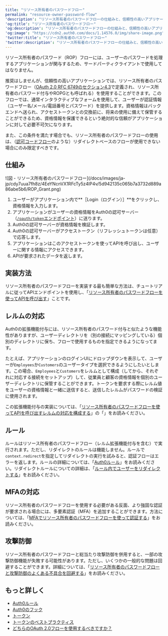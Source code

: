 ```yaml
---
title: "リソース所有者のパスワードフロー"
permalink: "resource-owner-password-flow"
'description': "リソース所有者のパスワードフローの仕組みと、信頼性の高いアプリケーションで使用すべき理由について説明します。"
'og:title': "リソース所有者のパスワードフロー"
'og:description': "リソース所有者のパスワードフローの仕組みと、信頼性の高いアプリケーションで使用すべき理由について説明します。"
'og:image': "https://cdn2.auth0.com/docs/1.14576.0/img/share-image.png"
'twitter:title': "リソース所有者のパスワードフロー"
'twitter:description': "リソース所有者のパスワードフローの仕組みと、信頼性の高いアプリケーションで使用すべき理由について説明します。"
---
```


<Warning>

リソース所有者のパスワード（ROP）フローには、ユーザーのパスワードを処理するアプリケーションが関与するため、サードパーティクライアントで使用してはなりません。

</Warning>

推奨はしませんが、信頼性の高いアプリケーションでは、リソース所有者のパスワードフロー（[OAuth 2.0 RFC 6749のセクション4.3](https://tools.ietf.org/html/rfc6749#section-4.3)で定義され、リソース所有者のパスワード付与やROPGとも呼ばれる）を使用することができます。このフローでは、通常インタラクティブなフォームを使用して、ユーザーが認証情報（ユーザー名/メール/電話番号とパスワード）を提供します。資格情報はバックエンドへ送られ、アクセストークンとの交換前に、将来の使用に備えて保管することができるため、資格情報を保護できるという絶対的な信頼がアプリケーションに対して必要不可欠になります。

また、この条件を満たす場合でも、リソース所有者のパスワードフローの使用は、（[認可コードフロー](/docs/ja-jp/get-started/authentication-and-authorization-flow/authorization-code-flow)のような）リダイレクトベースのフローが使用できない場合にのみ限定すべきです。

## 仕組み

<Frame>![図 - リソース所有者のパスワードフロー](/docs/images/ja-jp/cdy7uua7fh8z/4EeYNcnVX1RFcTy5z4lP4v/5d942135c065b7a3732d889a86abe5b6/ROP_Grant.png)</Frame>

1. ユーザーがアプリケーション内で**［Login（ログイン）］**をクリックし、資格情報を入力します。
2. アプリケーションがユーザーの資格情報をAuth0の認可サーバー（[`/oauth/token`エンドポイント](/docs/api/authentication#resource-owner-password)）に送ります。
3. Auth0の認可サーバーが資格情報を検証します。
4. Auth0の認可サーバーがアクセストークン（リフレッシュトークンは任意）で応答します。
5. アプリケーションはこのアクセストークンを使ってAPIを呼び出し、ユーザーに関する情報にアクセスできます。
6. APIが要求されたデータを返します。

## 実装方法

リソース所有者のパスワードフローを実装する最も簡単な方法は、チュートリアルに従ってAPIエンドポイントを使用し、「[リソース所有者のパスワードフローを使ってAPIを呼び出す](/docs/ja-jp/get-started/authentication-and-authorization-flow/resource-owner-password-flow/call-your-api-using-resource-owner-password-flow)」ことです。

## レルムの対応

Auth0の拡張機能付与には、リソース所有者のパスワード付与と似たような機能性がありますが、ユーザーディレクトリを（別の接続にマッピングしている）個別のディレクトリに保ち、フローで使用するものを指定できるようになってます。

たとえば、アプリケーションのログインUIにドロップダウンを表示して、ユーザーが`Employees`か`Customers`のユーザータイプを選択できるようにしたいとします。この場合、`Employees`と`Customers`をレルムとして構成（してから、それぞれに対応する接続をセットアップ）して、従業員と顧客の資格情報を個別のユーザーディレクトリに保管することができます。トークンを要求する際にレルム値をユーザーの資格情報と一緒に送信すると、送信したレルムがパスワードの検証に使用されます。

この拡張機能付与の実装については、「[リソース所有者のパスワードフローを使ってAPIを呼び出すレルムの対応を構成する](/docs/ja-jp/get-started/authentication-and-authorization-flow/resource-owner-password-flow/call-your-api-using-resource-owner-password-flow)」の「」をお読みください。

## ルール

ルールはリソース所有者のパスワードフロー（レルム拡張機能付与を含む）で実行されます。ただし、リダイレクトのルールは機能しません。ルールで`context.redirect`を指定してリダイレクトの実行を試みると、認証フローはエラーを返します。ルールの詳細については、「[Auth0ルール](/docs/ja-jp/customize/rules)」をお読みください。リダイレクトルールについての詳細は、「[ルール内でユーザーをリダイレクトする](/docs/ja-jp/customize/rules/redirect-users)」をお読みください。

## MFAの対応

リソース所有者のパスワードフローを使用する必要がある反面、より強固な認証が要求される場合には、多要素認証（<Tooltip data-tooltip-id="react-containers-DefinitionTooltip-0" href="/docs/ja-jp/glossary?term=multifactor-authentication" tip="多要素認証（MFA）: ユーザー名とパスワードに加えて、SMS経由のコードなどの要素を使用するユーザー認証プロセス。" cta="用語集の表示">MFA</Tooltip>）を追加することができます。方法については、「[MFAでリソース所有者のパスワードフローを使って認証する](/docs/ja-jp/secure/multi-factor-authentication/authenticate-using-ropg-flow-with-mfa)」をお読みください。

## 攻撃防御

リソース所有者のパスワードフローと総当たり攻撃防御を併用すると、一部の攻撃防御機能が失敗する可能性があります。ただし、いくつかの一般的な問題は回避することができます。詳細については、「[リソース所有者のパスワードフローと攻撃防御のよくある不具合を回避する](/docs/ja-jp/get-started/authentication-and-authorization-flow/resource-owner-password-flow/avoid-common-issues-with-resource-owner-password-flow-and-attack-protection)」をお読みください。

## もっと詳しく

* [Auth0ルール](/docs/ja-jp/customize/rules)
* [Auth0のフック](/docs/ja-jp/customize/hooks)
* [トークン](/docs/ja-jp/secure/tokens)
* [トークンのベストプラクティス](/docs/ja-jp/secure/tokens/token-best-practices)
* [どちらのOAuth 2.0フローを使用するべきですか？](/docs/ja-jp/get-started/authentication-and-authorization-flow/which-oauth-2-0-flow-should-i-use)
